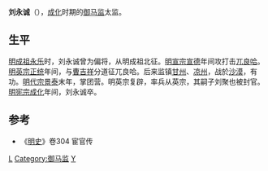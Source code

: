 '''刘永诚'''（{{bd|？年||？年|catIdx=L}}），[[成化|成化]]时期的[[御马监|御马监]]太监。

== 生平 ==
[[明成祖|明成祖]][[永乐|永乐]]时，刘永诚曾为偏将，从明成祖北征。[[明宣宗|明宣宗]][[宣德|宣德]]年间攻打击[[兀良哈|兀良哈]]。[[明英宗|明英宗]][[正统_(年号)|正统]]年间，与[[曹吉祥|曹吉祥]]分道征兀良哈。后来监镇[[甘州|甘州]]、[[凉州|凉州]]，战於[[沙漠|沙漠]]，有功。[[明代宗|明代宗]][[景泰|景泰]]末年，掌团营。明英宗复辟，率兵从英宗，其嗣子刘聚也被封官。[[明宪宗|明宪宗]][[成化|成化]]年间，刘永诚卒。
==参考==
*《[[明史|明史]]》卷304 宦官传
[[Category:明朝宦官|L]]
[[Category:御马监|Category:御马监]]
[[Category:刘姓|Y]]